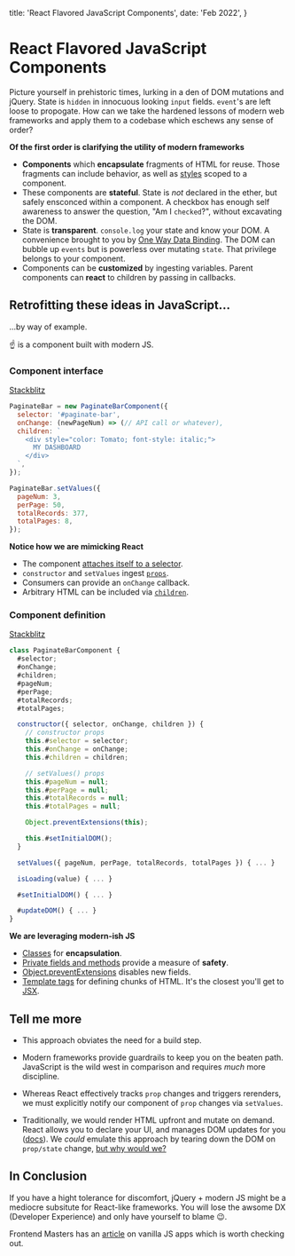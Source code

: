 
  title: 'React Flavored JavaScript Components',
  date: 'Feb 2022',
}

# React Flavored JavaScript Components

<Aside pTags={
  [
    `My goal is to demonstrate how to create stateful + reusable components with JS/jQuery. I'm picking on React because that's what I know best.`,
  ]} />

Picture yourself in prehistoric times, lurking in a den of DOM mutations and jQuery. State is `hidden` in innocuous looking `input` fields. `event`'s are left loose to propogate. How can we take the hardened lessons of modern web frameworks and apply them to a codebase which eschews any sense of order?

**Of the first order is clarifying the utility of modern frameworks**

- **Components** which **encapsulate** fragments of HTML for reuse. Those fragments can include behavior, as well as [styles](https://github.com/css-modules/css-modules) scoped to a component.
- These components are **stateful**. State is _not_ declared in the ether, but safely ensconced within a component. A checkbox has enough self awareness to answer the question, "Am I `checked`?", without excavating the DOM.
- State is **transparent**. `console.log` your state and know your DOM. A convenience brought to you by [One Way Data Binding](https://stackoverflow.com/questions/34519889/can-anyone-explain-the-difference-between-reacts-one-way-data-binding-and-angula). The DOM can bubble up `events` but is powerless over mutating `state`. That privilege belongs to your component.
- Components can be **customized** by ingesting variables. Parent components can **react** to children by passing in callbacks.

## Retrofitting these ideas in JavaScript...

...by way of example.

<PaginatorWrapper />

☝️ is a component built with modern JS.

### Component interface

[Stackblitz](https://stackblitz.com/edit/jquery-2mfqsw?file=index.js)

```js
PaginateBar = new PaginateBarComponent({
  selector: '#paginate-bar',
  onChange: (newPageNum) => (// API call or whatever),
  children: `
    <div style="color: Tomato; font-style: italic;">
      MY DASHBOARD
    </div>
  `,
});

PaginateBar.setValues({
  pageNum: 3,
  perPage: 50,
  totalRecords: 377,
  totalPages: 8,
});
```

**Notice how we are mimicking React**
- The component [attaches itself to a selector](https://reactjs.org/docs/rendering-elements.html#rendering-an-element-into-the-dom).
- `constructor` and `setValues` ingest [`props`](https://reactjs.org/docs/components-and-props.html).
- Consumers can provide an `onChange` callback.
- Arbitrary HTML can be included via [`children`](https://reactjs.org/docs/composition-vs-inheritance.html#containment).

### Component definition

[Stackblitz](https://stackblitz.com/edit/jquery-2mfqsw?file=paginate_bar/index.js)

```js
class PaginateBarComponent {
  #selector;
  #onChange;
  #children;
  #pageNum;
  #perPage;
  #totalRecords;
  #totalPages;

  constructor({ selector, onChange, children }) {
    // constructor props
    this.#selector = selector;
    this.#onChange = onChange;
    this.#children = children;

    // setValues() props
    this.#pageNum = null;
    this.#perPage = null;
    this.#totalRecords = null;
    this.#totalPages = null;

    Object.preventExtensions(this);

    this.#setInitialDOM();
  }

  setValues({ pageNum, perPage, totalRecords, totalPages }) { ... }

  isLoading(value) { ... }

  #setInitialDOM() { ... }

  #updateDOM() { ... }
}
```
**We are leveraging modern-ish JS**
- [Classes](https://developer.mozilla.org/en-US/docs/Web/JavaScript/Reference/Classes) for **encapsulation**.
-  [Private fields and methods](https://developer.mozilla.org/en-US/docs/Web/JavaScript/Reference/Classes/Private_class_fields) provide a measure of **safety**.
- [Object.preventExtensions](https://developer.mozilla.org/en-US/docs/Web/JavaScript/Reference/Global_Objects/Object/preventExtensions) disables new fields.
- [Template tags](https://developer.mozilla.org/en-US/docs/Web/JavaScript/Reference/Template_literals) for defining chunks of HTML. It's the closest you'll get to [JSX](https://reactjs.org/docs/introducing-jsx.html).

## Tell me more

- This approach obviates the need for a build step.

- Modern frameworks provide guardrails to keep you on the beaten path. JavaScript is the wild west in comparison and requires *much* more discipline.

- Whereas React effectively tracks `prop` changes and triggers rerenders, we must explicitly notify our component of `prop` changes via `setValues`.

- Traditionally, we would render HTML upfront and mutate on demand. React allows you to declare your UI, and manages DOM updates for you ([docs](https://reactjs.org/docs/faq-internals.html)). We _could_ emulate this approach by tearing down the DOM on `prop/state` change, [but why would we?](https://svelte.dev/blog/virtual-dom-is-pure-overhead)

## In Conclusion

If you have a hight tolerance for discomfort, jQuery + modern JS might be a mediocre subsitute for React-like frameworks. You will lose the awsome DX (Developer Experience) and only have yourself to blame 😉.

Frontend Masters has an [article](https://frontendmasters.com/blog/vanilla-javascript-todomvc/) on vanilla JS apps which is worth checking out.

<CodeEmbed path='https://stackblitz.com/edit/jquery-2mfqsw?embed=1&file=index.js' />
